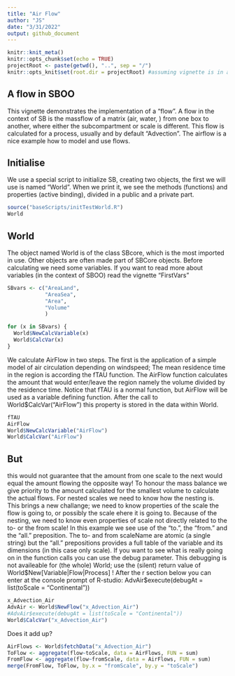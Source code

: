 ```yaml
---
title: "Air Flow"
author: "JS"
date: "3/31/2022"
output: github_document
---
```


```r
knitr::knit_meta()
knitr::opts_chunk$set(echo = TRUE)
projectRoot <- paste(getwd(), "..", sep = "/")
knitr::opts_knit$set(root.dir = projectRoot) #assuming vignette is in a direct subfolder of the project
```

## A flow in SBOO

This vignette demonstrates the implementation of a "flow". A flow in the context of SB is the massflow of a matrix (air, water, ) from one box to another, where either the subcompartment or scale is different. This flow is calculated for a process, usually and by default "Advection". The airflow is a nice example how to model and use flows.

## Initialise 

We use a special script to initialize SB, creating two objects, the first we will use is named "World". When we print it, we see the methods (functions) and properties (active binding), divided in a public and a private part.

```r
source("baseScripts/initTestWorld.R")
World
```

## World

The object named World is of the class SBcore, which is the most imported in use. Other objects are often made part of SBCore objects. Before calculating we need some variables. If you want to read more about variables (in the context of SBOO) read the vignette "FirstVars"

```r
SBvars <- c("AreaLand",
            "AreaSea",
            "Area",
            "Volume"
            )

for (x in SBvars) {
  World$NewCalcVariable(x)
  World$CalcVar(x)
}
```

We calculate AirFlow in two steps. The first is the application of a simple model of air circulation depending on windspeed; The mean residence time in the region is according the fTAU function. The AirFlow function calculates the amount that would enter/leave the region namely the volume divided by the residence time. Notice that fTAU is a normal function, but AirFlow will be used as a variable defining function. After the call to World\$CalcVar("AirFlow") this property is stored in the data within World.

```r
fTAU
AirFlow
World$NewCalcVariable("AirFlow")
World$CalcVar("AirFlow")
```

## But

this would not guarantee that the amount from one scale to the next would equal the amount flowing the opposite way! To honour the mass balance we give priority to the amount calculated for the smallest volume to calculate the actual flows. For nested scales we need to know how the nesting is. This brings a new challange; we need to know properties of the scale the flow is going to, or possibly the scale ehere it is going to. Because of the nesting, we need to know even properties of scale not directly related to the to- or the from scale! In this example we see use of the "to.", the "from." and the "all." preposition. The to- and from scaleName are atomic (a single string) but the "all." prepositions provides a full table of the variable and its dimensions (in this case only scale). If you want to see what is really going on in the function calls you can use the debug parameter. This debugging is not availeable for (the whole) World; use the (silent) return value of World\$New[Variable\|Flow\|Process] ! After the r section below you can enter at the console prompt of R-studio: AdvAir\$execute(debugAt = list(toScale = "Continental"))

```r
x_Advection_Air
AdvAir <- World$NewFlow("x_Advection_Air")
#AdvAir$execute(debugAt = list(toScale = "Continental"))
World$CalcVar("x_Advection_Air")
```

Does it add up?

```r
AirFlows <- World$fetchData("x_Advection_Air")
ToFlow <- aggregate(flow~toScale, data = AirFlows, FUN = sum)
FromFlow <- aggregate(flow~fromScale, data = AirFlows, FUN = sum)
merge(FromFlow, ToFlow, by.x = "fromScale", by.y = "toScale")
```
